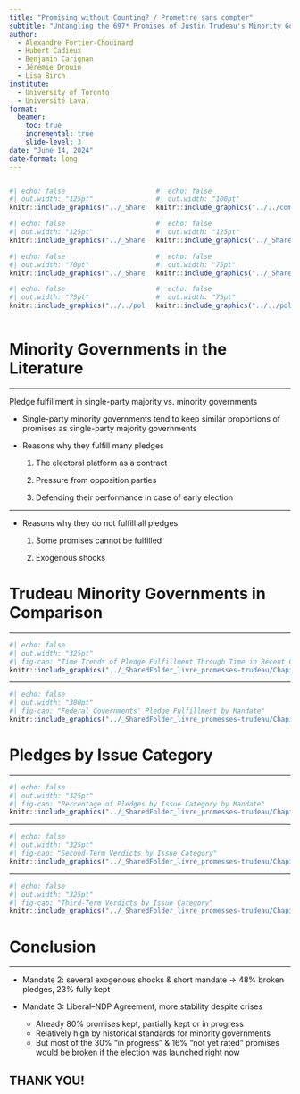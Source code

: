 ```yaml
---
title: "Promising without Counting? / Promettre sans compter"
subtitle: "Untangling the 697* Promises of Justin Trudeau's Minority Governments / Démêler les 697* promesses des gouvernements minoritaires de Justin Trudeau"
author:
  - Alexandre Fortier-Chouinard
  - Hubert Cadieux
  - Benjamin Carignan
  - Jérémie Drouin
  - Lisa Birch
institute:
  - University of Toronto
  - Université Laval
format:
  beamer:
    toc: true
    incremental: true
    slide-level: 3
date: "June 14, 2024"
date-format: long
---
```

:::: columns
::: {.column width="50%"}
```r
#| echo: false
#| out.width: "125pt"
knitr::include_graphics("../_SharedFolder_livre_promesses-trudeau/Logos organismes/LOGO_CECD_small.png")
```

```r
#| echo: false
#| out.width: "125pt"
knitr::include_graphics("../_SharedFolder_livre_promesses-trudeau/Logos organismes/IDJS logo/IDSJI Logo_couleur_HRes.jpg")
```

```r
#| echo: false
#| out.width: "70pt"
knitr::include_graphics("../_SharedFolder_livre_promesses-trudeau/Logos organismes/PUL.jpg")
```

```r
#| echo: false
#| out.width: "75pt"
knitr::include_graphics("../../polimetre-dev/_SharedFolder_polimetre-fonctionnement/3. Template et logos/2. Logos/LogoEN.png")
```
:::
::: {.column width="50%"}
```r
#| echo: false
#| out.width: "100pt"
knitr::include_graphics("../../communication/_SharedFolder_communication/Logos/Logo/logo_CLESSN/logo_CLESSN_inversé.jpg")
```

```r
#| echo: false
#| out.width: "125pt"
knitr::include_graphics("../_SharedFolder_livre_promesses-trudeau/Logos organismes/Logo_CAPP_2023_all/CAPP_2023_NB_horiz.jpg")
```

```r
#| echo: false
#| out.width: "75pt"
knitr::include_graphics("../_SharedFolder_livre_promesses-trudeau/Logos organismes/UBC-header-logo.png")
```

```r
#| echo: false
#| out.width: "75pt"
knitr::include_graphics("../../polimetre-dev/_SharedFolder_polimetre-fonctionnement/3. Template et logos/2. Logos/LogoFR.png")
```
:::
::::

# Minority Governments in the Literature

----

Pledge fulfillment in single-party majority vs. minority governments

- Single-party minority governments tend to keep similar proportions of promises as single-party majority governments
<!--pour la même période de temps-->

- Reasons why they fulfill many pledges

  1. The electoral platform as a contract

  2. Pressure from opposition parties

  3. Defending their performance in case of early election

----

- Reasons why they do not fulfill all pledges

  1. Some promises cannot be fulfilled

  2. Exogenous shocks

<!--
Présentation surtout descriptive et comparative aujourd'hui, pour établir les bases
-->

# Trudeau Minority Governments in Comparison

----

```r
#| echo: false
#| out.width: "325pt"
#| fig-cap: "Time Trends of Pledge Fulfillment Through Time in Recent Canadian Minority Governments"
knitr::include_graphics("../_SharedFolder_livre_promesses-trudeau/Chapitre 1/graphs/progression_mandats_minoritaires_EN_pres.png")
```
<!--
Durant le mandat de 2019-2021, le taux de réalisation des promesses électorales et a été relativement faible comparativement aux autres mandats minoritaires étudiés

Le mandat a connu un démarrage particulièrement lent

accélération dans l'accomplissement des engagements en raison du dépôt du Budget 2021-2022

Il est pertinent de noter trois événements significatifs survenus au début du mandat, chacun ayant potentiellement influencé la capacité du gouvernement à honorer ses promesses : l'avion civil ukrainien abattu en Iran, les blocus autochtones anti-gazoduc et le début de la pandémie mondiale de la COVID-19

Malgré ces perturbations, la fin du mandat a été marquée par une progression notable, avec un taux d'accomplissement des promesses qui s'est élevé jusqu’à 51 %, se rapprochant ainsi des performances observées pendant les mandats de Higgs et de Marois (mais inférieures à l'habitude)

Le mandat de 2021 à aujourd'hui démontre une tendance initiale similaire à celle des mandats précédents de Higgs et de Marois, avec une croissance stable des promesses réalisées. Cependant, entre le 250e et le 300e jour, cette progression a légèrement ralenti. Néanmoins, entre le 400e et le 500e jour, un rattrapage significatif a été observé, et le mandat a non seulement comblé le retard mais a également surpassé les autres, atteignant un taux de 80 % de promesses tenues en partie ou en voie

Le déclenchement de la guerre en Ukraine pourrait laisser supposer un impact sur la gestion du mandat, mais les données indiquent une augmentation drastique de l'accomplissement des promesses peu de temps après cet événement
-->

----

```r
#| echo: false
#| out.width: "300pt"
#| fig-cap: "Federal Governments' Pledge Fulfillment by Mandate"
knitr::include_graphics("../_SharedFolder_livre_promesses-trudeau/Chapitre 1/graphs/VerdictsParMandat-EN.png")
```
<!--
beaucoup de promesses 3 derniers mandats. 570 au départ avant tri. Promesses pour Premières Nations, promesses pour Inuits, promesses pour Métis

Excluant le mandat actuel, depuis 1993, pour le mandat moyen, 55,8 % des promesses ont été réalisées, 13,8 % ont été partiellement réalisées et 30,3 % ont été rompues

Les gouvernements canadiens tendent donc à réaliser davantage de promesses que celles qu’ils rompent, et un peu plus que d'autres pays (68 % Canada selon Thomson et al. 2017)

Les gouvernements minoritaires canadiens semblent également réaliser moins de promesses que les gouvernements majoritaires (Chrétien exception). Sans doute en bonne partie à cause de leur durée

% de promesses réalisées par mandat : score le plus élevé = Harper 2011-2015. % de promesses rompues par mandat = le + faible pour Trudeau I

Beaucoup de promesses partiellement réalisées. Promesses au moins 2 fois + longues, avec beaucoup de clauses. Beaucoup de mentions de collaboration avec provinces et peuples autochtones

Exemple : CELIAPP: 3.06.29 - « Permettre aux Canadiens âgés de moins de 40 ans d’ouvrir un Régime enregistré d’épargne-propriété (REEP) d’au plus 40 000 $. Les cotisations versées dans ce régime sont comptabilisées au titre de la limite des cotisations au REER d’une personne et sont déduites de son revenu. Les fonds peuvent aussi être transférés d’un REER personnel. Tous les fonds versés dans le REEP peuvent être retirés en franchise d’impôt pour acheter une première propriété et n’ont pas à être remboursés. Au moins 50 % des fonds retirés du REEP devront être investis pour au moins quatre ans, et aucun fonds ne pourra être retiré dans l’année suivant celle où ils ont été versés. Le REEP entrera en vigueur en juillet 2022. »

(1 création de programme, 2 détails du programme, 3 date d'entrée en vigueur... Parfois aussi financement + création de programme)
-->

# Pledges by Issue Category

----

```r
#| echo: false
#| out.width: "325pt"
#| fig-cap: "Percentage of Pledges by Issue Category by Mandate"
knitr::include_graphics("../_SharedFolder_livre_promesses-trudeau/Chapitre 1/graphs/pourcentage_mandat2_3ENG.png")
```

----

```r
#| echo: false
#| out.width: "325pt"
#| fig-cap: "Second-Term Verdicts by Issue Category"
knitr::include_graphics("../_SharedFolder_livre_promesses-trudeau/Chapitre 1/graphs/mandat2ENG_plot.png")
```

----

```r
#| echo: false
#| out.width: "325pt"
#| fig-cap: "Third-Term Verdicts by Issue Category"
knitr::include_graphics("../_SharedFolder_livre_promesses-trudeau/Chapitre 1/graphs/mandat3ENG_plot.png")
```
<!--
Aucune en gouv et démocratie

Aucune en identité et nationalisme
-->

# Conclusion

----

- Mandate 2: several exogenous shocks & short mandate -> 48% broken pledges, 23% fully kept

- Mandate 3: Liberal--NDP Agreement, more stability despite crises
  - Already 80% promises kept, partially kept or in progress
  - Relatively high by historical standards for minority governments
  - But most of the 30% "in progress" & 16% "not yet rated" promises would be broken if the election was launched right now

<!--
Convoi de la liberté, Ukraine, inflation, logement, Israel

moins rapide que Trudeau I: 84,4% vs 80,2 réalisées (56,4% vs 32%) ou partiellement (24,4% vs 18,1%) ou en voie (3,7% vs 30%), à ce moment du mandat. 5% vs 3,4% rompues

moins rapide que Harper III: 57,3% vs 80,2 réalisées (53,8% vs 32%) ou partiellement ou en voie (3,5% vs 48,1%), à ce moment du mandat. 2,8% vs 3,4% rompues
-->

## THANK YOU!

